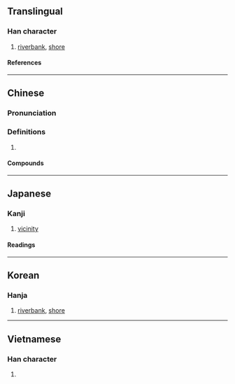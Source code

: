 {{also|浒}}
{{character info/new}}
==Translingual==

===Han character===
{{Han char|rn=85|rad=水|as=11|sn=14|four=38140|canj=EYRJ|ids=⿰氵許}}

# [[riverbank]], [[shore]]

====References====
{{Han ref|kx=0644.080|dkj=18089|dj=1051.200|hdz=31727.050|uh=6EF8}}

----

==Chinese==
{{zh-forms|s=浒}}

===Pronunciation===
{{zh-pron
|m=hǔ
|c=wu2,fu2
|mn=hó͘
|mc=y
|oc=y
|ma=
|cat=n
}}

===Definitions===
{{zh-hanzi}}

# {{rfdef|lang=zh}}

====Compounds====
{{zh-der|水滸傳}}

----

==Japanese==

===Kanji===
{{ja-kanji|grade=|rs=水11}}

# [[vicinity]]

====Readings====
{{ja-readings
|goon=く
|kanon=こ
|kun=ほとり
}}

----

==Korean==

===Hanja===
{{ko-hanja|호}}

# [[riverbank]], [[shore]]

----

==Vietnamese==

===Han character===
{{vi-readings|rs=水11|reading=[[hở]], [[hử]]}}

# {{defn|lang=vi|sort=水11}}

{{cln|vi|Han tu}}